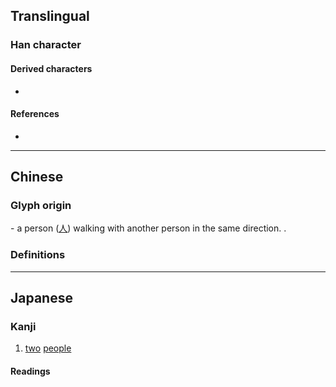 {{also|從|丛|人人|ㅆ}}
{{character info/new}}
==Translingual==
{{Han simplified forms|從|従|从}}
{{stroke order|type=animate}}

===Han character===
{{Han char|rn=9|rad=人|as=02|sn=4|four=88000|canj=OO|ids=⿰人人(GHTJK)}}

====Derived characters====
* {{l|mul|[[枞]], [[纵]], [[疭]], [[怂]], [[𠈌]], [[苁]]}}

====References====
* {{Han ref|kx=0092.030|dkj=00362|dj=0195.010|hdz=10105.030|uh=4ECE|ud=20174}}

----

==Chinese==

===Glyph origin===
{{Han etym}}
{{liushu|ic}} - a person ([[人]]) walking with another person in the same direction. {{zh-etym-double|人|}}.

===Definitions===
{{zh-see|從|sv}}

----

==Japanese==

===Kanji===
{{ja-kanji|grade=uc|rs=人02}}

# [[two]] [[people]]

====Readings====
{{ja-readings
|on=しょう, じゅ, じゅう
|kun=したが-う, より
}}